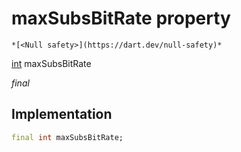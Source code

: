 # maxSubsBitRate property

    *[<Null safety>](https://dart.dev/null-safety)*

[int](https://api.flutter.dev/flutter/dart-core/int-class.html) maxSubsBitRate

_final_

## Implementation

```dart
final int maxSubsBitRate;


```
